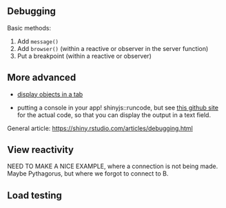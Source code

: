 ## Debugging

Basic methods:

1. Add `message()`
2. Add `browser()` (within a reactive  or observer in the server function)
3. Put a breakpoint (within  a reactive or observer)

## More advanced

- [display objects in a tab](https://github.com/daattali/advanced-shiny/tree/master/debug-value)

- putting a console in your app! shinyjs::runcode, but see [this github  site](https://github.com/daattali/advanced-shiny/blob/master/run-arbitrary-code/app.R) for the actual code, so that you can display the output in a text field.

General article: <https://shiny.rstudio.com/articles/debugging.html>

## View reactivity

NEED TO  MAKE A NICE EXAMPLE, where a connection is not being made. Maybe Pythagorus, but where we forgot to connect to B.

## Load testing
